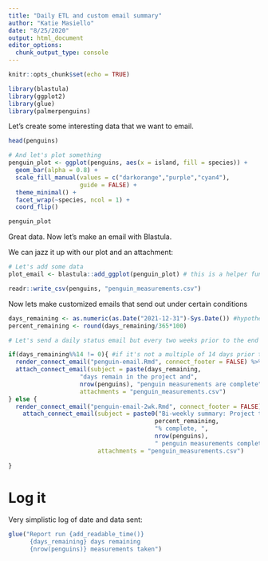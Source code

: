 ```yaml
---
title: "Daily ETL and custom email summary"
author: "Katie Masiello"
date: "8/25/2020"
output: html_document
editor_options: 
  chunk_output_type: console
---
```


```r
knitr::opts_chunk$set(echo = TRUE)
```

```r
library(blastula)
library(ggplot2)
library(glue)
library(palmerpenguins) 
```

Let's create some interesting data that we want to email.
```r
head(penguins)

# And let's plot something
penguin_plot <- ggplot(penguins, aes(x = island, fill = species)) +
  geom_bar(alpha = 0.8) +
  scale_fill_manual(values = c("darkorange","purple","cyan4"),
                    guide = FALSE) +
  theme_minimal() +
  facet_wrap(~species, ncol = 1) +
  coord_flip()

penguin_plot
```

Great data.  Now let's make an email with Blastula.

We can jazz it up with our plot and an attachment:
```r
# Let's add some data
plot_email <- blastula::add_ggplot(penguin_plot) # this is a helper function to make plots images for emailing

readr::write_csv(penguins, "penguin_measurements.csv")
```


Now lets make customized emails that send out under certain conditions  
```r

days_remaining <- as.numeric(as.Date("2021-12-31")-Sys.Date()) #hypothetical timeline to end of penguin project
percent_remaining <- round(days_remaining/365*100)

# Let's send a daily status email but every two weeks prior to the end of the project, send a larger summary

if(days_remaining%%14 != 0){ #if it's not a multiple of 14 days prior to end date
  render_connect_email("penguin-email.Rmd", connect_footer = FALSE) %>% 
  attach_connect_email(subject = paste(days_remaining,
                    "days remain in the project and",
                    nrow(penguins), "penguin measurements are complete"), 
                    attachments = "penguin_measurements.csv")
} else {
  render_connect_email("penguin-email-2wk.Rmd", connect_footer = FALSE) %>% 
    attach_connect_email(subject = paste0("Bi-weekly summary: Project timeline ", 
                                         percent_remaining,
                                         "% complete, ",
                                         nrow(penguins), 
                                         " penguin measurements complete"), 
                         attachments = "penguin_measurements.csv")
  
}


```


# Log it
Very simplistic log of date and data sent:
```r

glue("Report run {add_readable_time()} 
      {days_remaining} days remaining 
      {nrow(penguins)} measurements taken")
```
